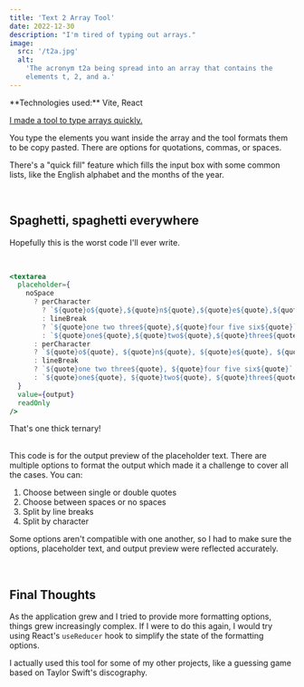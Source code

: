 ```yaml
---
title: 'Text 2 Array Tool'
date: 2022-12-30
description: "I'm tired of typing out arrays."
image:
  src: '/t2a.jpg'
  alt:
    'The acronym t2a being spread into an array that contains the
    elements t, 2, and a.'
---
```



<Note emoji="📟" type="technology">
  **Technologies used:** Vite, React
</Note>

<br />

[I made a tool to type arrays quickly.](https://text2array.vercel.app/)

You type the elements you want inside the array and the tool formats
them to be copy pasted. There are options for quotations, commas, or
spaces.

There's a "quick fill" feature which fills the input box with some
common lists, like the English alphabet and the months of the year.

<br />

## Spaghetti, spaghetti everywhere

Hopefully this is the worst code I'll ever write.

<br />

```jsx
<textarea
  placeholder={
    noSpace
      ? perCharacter
        ? `${quote}o${quote},${quote}n${quote},${quote}e${quote},${quote}t,${quote},${quote}w${quote},${quote}o${quote},${quote}t${quote},${quote}h${quote},${quote}r${quote},${quote}e${quote},${quote}e${quote}`
        : lineBreak
        ? `${quote}one two three${quote},${quote}four five six${quote}`
        : `${quote}one${quote},${quote}two${quote},${quote}three${quote}`
      : perCharacter
      ? `${quote}o${quote}, ${quote}n${quote}, ${quote}e${quote}, ${quote}t, ${quote}, ${quote}w${quote}, ${quote}o${quote}, ${quote}t${quote}, ${quote}h${quote}, ${quote}r${quote}, ${quote}e${quote}, ${quote}e${quote}`
      : lineBreak
      ? `${quote}one two three${quote}, ${quote}four five six${quote}`
      : `${quote}one${quote}, ${quote}two${quote}, ${quote}three${quote}`
  }
  value={output}
  readOnly
/>
```

<figcaption>That's one thick ternary!</figcaption>

<br />

This code is for the output preview of the placeholder text. There are
multiple options to format the output which made it a challenge to
cover all the cases. You can:

1. Choose between single or double quotes
2. Choose between spaces or no spaces
3. Split by line breaks
4. Split by character

Some options aren't compatible with one another, so I had to make sure
the options, placeholder text, and output preview were reflected
accurately.

<br />

## Final Thoughts

As the application grew and I tried to provide more formatting
options, things grew increasingly complex. If I were to do this again,
I would try using React's <code>useReducer</code> hook to simplify the
state of the formatting options.

I actually used this tool for some of my other projects, like a
guessing game based on Taylor Swift's discography.
